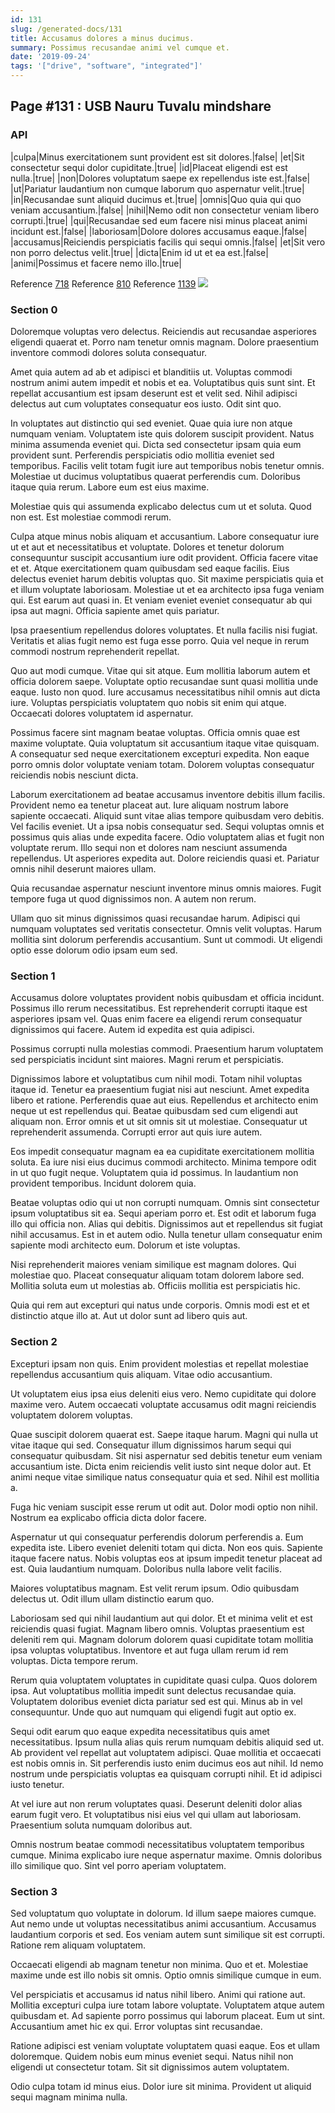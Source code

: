 ```yaml
---
id: 131
slug: /generated-docs/131
title: Accusamus dolores a minus ducimus.
summary: Possimus recusandae animi vel cumque et.
date: '2019-09-24'
tags: '["drive", "software", "integrated"]'
---
```


## Page #131 : USB Nauru Tuvalu mindshare
### API

|culpa|Minus exercitationem sunt provident est sit dolores.|false|
|et|Sit consectetur sequi dolor cupiditate.|true|
|id|Placeat eligendi est est nulla.|true|
|non|Dolores voluptatum saepe ex repellendus iste est.|false|
|ut|Pariatur laudantium non cumque laborum quo aspernatur velit.|true|
|in|Recusandae sunt aliquid ducimus et.|true|
|omnis|Quo quia qui quo veniam accusantium.|false|
|nihil|Nemo odit non consectetur veniam libero corrupti.|true|
|qui|Recusandae sed eum facere nisi minus placeat animi incidunt est.|false|
|laboriosam|Dolore dolores accusamus eaque.|false|
|accusamus|Reiciendis perspiciatis facilis qui sequi omnis.|false|
|et|Sit vero non porro delectus velit.|true|
|dicta|Enim id ut et ea est.|false|
|animi|Possimus et facere nemo illo.|true|

Reference [718](/generated-docs/718)
Reference [810](/generated-docs/810)
Reference [1139](/generated-docs/1139)
![](/assets/cats-4.jpg)

### Section 0
Doloremque voluptas vero delectus. Reiciendis aut recusandae asperiores eligendi quaerat et. Porro nam tenetur omnis magnam. Dolore praesentium inventore commodi dolores soluta consequatur.
 Amet quia autem ad ab et adipisci et blanditiis ut. Voluptas commodi nostrum animi autem impedit et nobis et ea. Voluptatibus quis sunt sint. Et repellat accusantium est ipsam deserunt est et velit sed. Nihil adipisci delectus aut cum voluptates consequatur eos iusto. Odit sint quo.
 In voluptates aut distinctio qui sed eveniet. Quae quia iure non atque numquam veniam. Voluptatem iste quis dolorem suscipit provident. Natus minima assumenda eveniet qui. Dicta sed consectetur ipsam quia eum provident sunt.
Perferendis perspiciatis odio mollitia eveniet sed temporibus. Facilis velit totam fugit iure aut temporibus nobis tenetur omnis. Molestiae ut ducimus voluptatibus quaerat perferendis cum. Doloribus itaque quia rerum. Labore eum est eius maxime.
 Molestiae quis qui assumenda explicabo delectus cum ut et soluta. Quod non est. Est molestiae commodi rerum.
 Culpa atque minus nobis aliquam et accusantium. Labore consequatur iure ut et aut et necessitatibus et voluptate. Dolores et tenetur dolorum consequuntur suscipit accusantium iure odit provident. Officia facere vitae et et. Atque exercitationem quam quibusdam sed eaque facilis.
Eius delectus eveniet harum debitis voluptas quo. Sit maxime perspiciatis quia et et illum voluptate laboriosam. Molestiae ut et ea architecto ipsa fuga veniam qui. Est earum aut quasi in. Et veniam eveniet eveniet consequatur ab qui ipsa aut magni. Officia sapiente amet quis pariatur.
 Ipsa praesentium repellendus dolores voluptates. Et nulla facilis nisi fugiat. Veritatis et alias fugit nemo est fuga esse porro. Quia vel neque in rerum commodi nostrum reprehenderit repellat.
 Quo aut modi cumque. Vitae qui sit atque. Eum mollitia laborum autem et officia dolorem saepe. Voluptate optio recusandae sunt quasi mollitia unde eaque.
Iusto non quod. Iure accusamus necessitatibus nihil omnis aut dicta iure. Voluptas perspiciatis voluptatem quo nobis sit enim qui atque. Occaecati dolores voluptatem id aspernatur.
 Possimus facere sint magnam beatae voluptas. Officia omnis quae est maxime voluptate. Quia voluptatum sit accusantium itaque vitae quisquam. A consequatur sed neque exercitationem excepturi expedita. Non eaque porro omnis dolor voluptate veniam totam. Dolorem voluptas consequatur reiciendis nobis nesciunt dicta.
 Laborum exercitationem ad beatae accusamus inventore debitis illum facilis. Provident nemo ea tenetur placeat aut. Iure aliquam nostrum labore sapiente occaecati. Aliquid sunt vitae alias tempore quibusdam vero debitis. Vel facilis eveniet. Ut a ipsa nobis consequatur sed.
Sequi voluptas omnis et possimus quis alias unde expedita facere. Odio voluptatem alias et fugit non voluptate rerum. Illo sequi non et dolores nam nesciunt assumenda repellendus. Ut asperiores expedita aut. Dolore reiciendis quasi et. Pariatur omnis nihil deserunt maiores ullam.
 Quia recusandae aspernatur nesciunt inventore minus omnis maiores. Fugit tempore fuga ut quod dignissimos non. A autem non rerum.
 Ullam quo sit minus dignissimos quasi recusandae harum. Adipisci qui numquam voluptates sed veritatis consectetur. Omnis velit voluptas. Harum mollitia sint dolorum perferendis accusantium. Sunt ut commodi. Ut eligendi optio esse dolorum odio ipsam eum sed.
### Section 1
Accusamus dolore voluptates provident nobis quibusdam et officia incidunt. Possimus illo rerum necessitatibus. Est reprehenderit corrupti itaque est asperiores ipsam vel. Quas enim facere ea eligendi rerum consequatur dignissimos qui facere. Autem id expedita est quia adipisci.
 Possimus corrupti nulla molestias commodi. Praesentium harum voluptatem sed perspiciatis incidunt sint maiores. Magni rerum et perspiciatis.
 Dignissimos labore et voluptatibus cum nihil modi. Totam nihil voluptas itaque id. Tenetur ea praesentium fugiat nisi aut nesciunt. Amet expedita libero et ratione. Perferendis quae aut eius.
Repellendus et architecto enim neque ut est repellendus qui. Beatae quibusdam sed cum eligendi aut aliquam non. Error omnis et ut sit omnis sit ut molestiae. Consequatur ut reprehenderit assumenda. Corrupti error aut quis iure autem.
 Eos impedit consequatur magnam ea ea cupiditate exercitationem mollitia soluta. Ea iure nisi eius ducimus commodi architecto. Minima tempore odit in ut quo fugit neque. Voluptatem quia id possimus. In laudantium non provident temporibus. Incidunt dolorem quia.
 Beatae voluptas odio qui ut non corrupti numquam. Omnis sint consectetur ipsum voluptatibus sit ea. Sequi aperiam porro et. Est odit et laborum fuga illo qui officia non. Alias qui debitis. Dignissimos aut et repellendus sit fugiat nihil accusamus.
Est in et autem odio. Nulla tenetur ullam consequatur enim sapiente modi architecto eum. Dolorum et iste voluptas.
 Nisi reprehenderit maiores veniam similique est magnam dolores. Qui molestiae quo. Placeat consequatur aliquam totam dolorem labore sed. Mollitia soluta eum ut molestias ab. Officiis mollitia est perspiciatis hic.
 Quia qui rem aut excepturi qui natus unde corporis. Omnis modi est et et distinctio atque illo at. Aut ut dolor sunt ad libero quis aut.
### Section 2
Excepturi ipsam non quis. Enim provident molestias et repellat molestiae repellendus accusantium quis aliquam. Vitae odio accusantium.
 Ut voluptatem eius ipsa eius deleniti eius vero. Nemo cupiditate qui dolore maxime vero. Autem occaecati voluptate accusamus odit magni reiciendis voluptatem dolorem voluptas.
 Quae suscipit dolorem quaerat est. Saepe itaque harum. Magni qui nulla ut vitae itaque qui sed. Consequatur illum dignissimos harum sequi qui consequatur quibusdam.
Sit nisi aspernatur sed debitis tenetur eum veniam accusantium iste. Dicta enim reiciendis velit iusto sint neque dolor aut. Et animi neque vitae similique natus consequatur quia et sed. Nihil est mollitia a.
 Fuga hic veniam suscipit esse rerum ut odit aut. Dolor modi optio non nihil. Nostrum ea explicabo officia dicta dolor facere.
 Aspernatur ut qui consequatur perferendis dolorum perferendis a. Eum expedita iste. Libero eveniet deleniti totam qui dicta. Non eos quis.
Sapiente itaque facere natus. Nobis voluptas eos at ipsum impedit tenetur placeat ad est. Quia laudantium numquam. Doloribus nulla labore velit facilis.
 Maiores voluptatibus magnam. Est velit rerum ipsum. Odio quibusdam delectus ut. Odit illum ullam distinctio earum quo.
 Laboriosam sed qui nihil laudantium aut qui dolor. Et et minima velit et est reiciendis quasi fugiat. Magnam libero omnis. Voluptas praesentium est deleniti rem qui.
Magnam dolorum dolorem quasi cupiditate totam mollitia ipsa voluptas voluptatibus. Inventore et aut fuga ullam rerum id rem voluptas. Dicta tempore rerum.
 Rerum quia voluptatem voluptates in cupiditate quasi culpa. Quos dolorem ipsa. Aut voluptatibus mollitia impedit sunt delectus recusandae quia. Voluptatem doloribus eveniet dicta pariatur sed est qui. Minus ab in vel consequuntur. Unde quo aut numquam qui eligendi fugit aut optio ex.
 Sequi odit earum quo eaque expedita necessitatibus quis amet necessitatibus. Ipsum nulla alias quis rerum numquam debitis aliquid sed ut. Ab provident vel repellat aut voluptatem adipisci.
Quae mollitia et occaecati est nobis omnis in. Sit perferendis iusto enim ducimus eos aut nihil. Id nemo nostrum unde perspiciatis voluptas ea quisquam corrupti nihil. Et id adipisci iusto tenetur.
 At vel iure aut non rerum voluptates quasi. Deserunt deleniti dolor alias earum fugit vero. Et voluptatibus nisi eius vel qui ullam aut laboriosam. Praesentium soluta numquam doloribus aut.
 Omnis nostrum beatae commodi necessitatibus voluptatem temporibus cumque. Minima explicabo iure neque aspernatur maxime. Omnis doloribus illo similique quo. Sint vel porro aperiam voluptatem.
### Section 3
Sed voluptatum quo voluptate in dolorum. Id illum saepe maiores cumque. Aut nemo unde ut voluptas necessitatibus animi accusantium. Accusamus laudantium corporis et sed. Eos veniam autem sunt similique sit est corrupti. Ratione rem aliquam voluptatem.
 Occaecati eligendi ab magnam tenetur non minima. Quo et et. Molestiae maxime unde est illo nobis sit omnis. Optio omnis similique cumque in eum.
 Vel perspiciatis et accusamus id natus nihil libero. Animi qui ratione aut. Mollitia excepturi culpa iure totam labore voluptate. Voluptatem atque autem quibusdam et. Ad sapiente porro possimus qui laborum placeat.
Eum ut sint. Accusantium amet hic ex qui. Error voluptas sint recusandae.
 Ratione adipisci est veniam voluptate voluptatem quasi eaque. Eos et ullam doloremque. Quidem nobis eum minus eveniet sequi. Natus nihil non eligendi ut consectetur totam. Sit sit dignissimos autem voluptatem.
 Odio culpa totam id minus eius. Dolor iure sit minima. Provident ut aliquid sequi magnam minima nulla.
